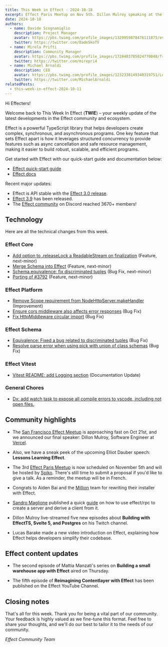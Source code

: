 ```yaml
---
title: This Week in Effect - 2024-10-18
excerpt: Effect Paris Meetup on Nov 5th. Dillon Mulroy speaking at the San Francisco Effect Meetup on Oct 21st. Technical updates in Effect.
date: 2024-10-18
authors:
  - name: Davide Scognamiglio
    description: Project Manager
    avatar: https://pbs.twimg.com/profile_images/1329959878476111875/evHG8VX6_400x400.jpg
    twitter: https://twitter.com/DadeSkoTV
  - name: Mirela Prifti
    description: Community Manager
    avatar: https://pbs.twimg.com/profile_images/1728403785024770048/frKphayT_400x400.jpg
    twitter: https://twitter.com/mirepri4
  - name: Michael Arnaldi
    description: CEO
    avatar: https://pbs.twimg.com/profile_images/1232338149340319751/Ln9nNWyk_400x400.jpg
    twitter: https://twitter.com/MichaelArnaldi
relatedPosts:
  - this-week-in-effect-2024-10-11
---
```


Hi Effecters! 

Welcome back to This Week In Effect (**TWIE**) – your weekly update of the latest developments in the Effect community and ecosystem.

Effect is a powerful TypeScript library that helps developers create complex, synchronous, and asynchronous programs. One key feature that sets Effect apart is how it leverages structured concurrency to provide features such as async cancellation and safe resource management, making it easier to build robust, scalable, and efficient programs.

Get started with Effect with our quick-start guide and documentation below:

- [Effect quick-start guide](/docs/quickstart)
- [Effect docs](/docs/introduction)

Recent major updates:

- Effect is API stable with the [Effect 3.0 release](https://effect.website/blog/effect-3.0).
- [Effect 3.9](https://effect.website/blog/effect-3.9) has been released.
- The [Effect community](https://discord.gg/effect-ts) on Discord reached 3670+ members!


## Technology

Here are all the technical changes from this week.

### Effect Core
+ [Add option to .releaseLock a ReadableStream on finalization](https://github.com/Effect-TS/effect/pull/3771) (Feature, next-minor)
+ [Merge Schema into Effect](https://github.com/Effect-TS/effect/pull/3772) (Feature, next-minor)
+ [Schema.equivalence: fix discriminated tuples](https://github.com/Effect-TS/effect/pull/3789) (Bug Fix, next-minor)
+ [Porting of #3792](https://github.com/Effect-TS/effect/pull/3793) (Feature, next-minor)

### Effect Platform
+ [Remove Scope requirement from NodeHttpServer.makeHandler](https://github.com/Effect-TS/effect/pull/3779) (Improvement)
+ [Ensure cors middleware also affects error responses](https://github.com/Effect-TS/effect/pull/3780) (Bug Fix)
+ [Fix HttpMiddleware circular import](https://github.com/Effect-TS/effect/pull/3784) (Bug Fix)

### Effect Schema
+ [Equivalence: Fixed a bug related to discriminated tuples](https://github.com/Effect-TS/effect/pull/3790) (Bug Fix)
+ [Resolve parse error when using pick with union of class schemas](https://github.com/Effect-TS/effect/pull/3792) (Bug Fix)

### Effect Vitest
+ [Vitest README: add Logging section](https://github.com/Effect-TS/effect/pull/3795) (Documentation Update)

### General Chores
+ [Dx: add watch task to expose all compile errors to vscode, including not open files.](https://github.com/Effect-TS/effect/pull/3722)


## Community highlights

+  The [San Francisco Effect Meetup](https://lu.ma/gmk2jzd2) is approaching fast on Oct 21st, and we announced our final speaker: Dillon Mulroy, Software Engineer at [Vercel](https://vercel.com).
<Tweet id="1845862419840872808" />

+ Also, we have a sneak peek of the upcoming Elliot Dauber speech: **Lessons Learning Effect**.
<Tweet id="1846584639181504788" />

+ The 3rd [Effect Paris Meetup](https://www.meetup.com/fr-FR/effect-paris/events/304021172/?eventorigin=group_upcoming_events) is now scheduled on November 5th and will be hosted by [Spiko](https://www.spiko.xyz/). There's still time to submit a proposal if you'd like to give a talk. As a reminder, the meetup will be in French.
<Tweet id="1846142515583262767" />

+ Congrats to Aiden Bai and the [Million](https://million.dev/) team for rewriting their installer with Effect.
<Tweet id="1845943360194073037" />

+ [Sandro Maglione](https://x.com/SandroMaglione) published a quick [guide](https://www.typeonce.dev/snippet/effect-rpc-http-client-complete-example) on how to use effect/rpc to create a server and derive a client from it.
<Tweet id="1846860321685696715" />

+ Dillon Mulroy live-streamed five new episodes about **Building with EffectTS, Svelte 5, and Postgres** on his Twitch channel.
<TwitchPlayerNonInteractive video="2273151744" />

+ Lucas Barake made a new video introduction on Effect, explaining how Effect helps developers simplify their codebase.
<YouTube url="https://www.youtube.com/embed/X_Qgm7AawUc?si=p_GPapueTc8MQ49z" />

## Effect content updates

+ The second episode of Mattia Manzati's series on **Building a small warehouse app with Effect** aired on Thursday.
<Tweet id="" />

+ The fifth episode of **Reimagining Contentlayer with Effect** has been published on the Effect YouTube Channel.
<YouTube url="https://www.youtube.com/embed/5maIh13qhCo?si=wMvPuqhc0WnODa2_" />

## Closing notes

That's all for this week. Thank you for being a vital part of our community. Your feedback is highly valued as we fine-tune this format. Feel free to share your thoughts, and we'll do our best to tailor it to the needs of our community.

_Effect Community Team_
